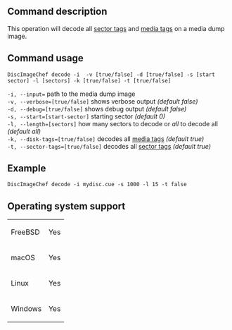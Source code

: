 ==Command description==
This operation will decode all [[Sector-tags|sector tags]] and [[Media-tags|media tags]] on a media dump image.

==Command usage==
<code>DiscImageChef decode -i <dump> -v [true/false] -d [true/false] -s [start sector] -l [sectors] -k [true/false] -t [true/false]</code>

<code>-i, --input=<dump></code> path to the media dump image<br />
<code>-v, --verbose=[true/false]</code> shows verbose output ''(default false)''<br />
<code>-d, --debug=[true/false]</code> shows debug output ''(default false)''<br />
<code>-s, --start=[start-sector]</code> starting sector ''(default 0)''<br />
<code>-l, --length=[sectors]</code> how many sectors to decode or ''all'' to decode all ''(default all)''<br />
<code>-k, --disk-tags=[true/false]</code> decodes all [[Media-tags|media tags]] ''(default true)''<br />
<code>-t, --sector-tags=[true/false]</code> decodes all [[Sector-tags|sector tags]] ''(default true)''<br />

==Example==
<code>DiscImageChef decode -i mydisc.cue -s 1000 -l 15 -t false</code>

==Operating system support==
{|
| FreeBSD
| Yes
|-
| macOS
| Yes
|-
| Linux
| Yes
|-
| Windows
| Yes
|}